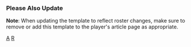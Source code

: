 {{Navbox
|name=亞特蘭大勇士隊當前登錄名單
|title=[[亞特蘭大勇士|<span style="color:#FFFFFF;">亞特蘭大勇士</span>]] 當前名單
|listclass = hlist
|state = {{{state|autocollapse}}}
|titlestyle=background:#0C2340; color:#FFFFFF; border:2px solid #BA0C2F;
|groupstyle=background:#BA0C2F; color:#FFFFFF; border:2px solid #0C2340;

|group1=活躍名單
|list1=
* 1 [[奧西·艾爾比斯]]
* 7 [[丹斯比·史瓦森]]
* 11 [[奧蘭多·阿西亞]]
* 13 [[小羅納德·阿庫尼亞]]
* 14 [[亞當·杜瓦爾]]
* 16 [[崔維斯·達諾德]]
* 20 [[馬歇爾·歐祖納]]
* 23 {{link-en|小麥可·哈里斯|Michael Harris II}}
* 27 [[奧斯汀·萊利]]
* 28 [[麥特·歐森]]
* 30 {{link-en|凱爾·萊特|Kyle Wright (baseball)}}
* 33 {{link-en|A·J·米恩特|A. J. Minter}}
* 36 [[伊恩·安德森]]
* 38 {{link-en|吉耶莫·赫瑞迪亞|Guillermo Heredia (baseball)}}
* 48 {{link-en|崔維斯·迪莫里特|Travis Demeritte}}
* 50 [[查理·莫頓]]
* 51 [[威爾·史密斯 (投手)|威爾·史密斯]]
* 52 {{link-en|迪蘭·李|Dylan Lee}}
* 53 {{link-en|傑克森·史蒂芬斯|Jackson Stephens (baseball)}}
* 54 [[麥克斯·弗里德]]
* 56 [[達倫·奧戴]]
* 60 {{link-en|傑西·查維茲|Jesse Chavez}}
* 65 {{link-en|史賓塞·史特萊德|Spencer Strider}}
* 74 [[肯利·簡森]]
* -- {{link-en|雅各·韋伯|Jacob Webb}}

|group2=不活躍名單
|list2=
* 19 {{link-en|華斯卡·伊諾亞|Huascar Ynoa}}
* 24 {{link-en|威廉·康崔拉斯|William Contreras}}
* 48 {{link-en|崔維斯·德梅里特|Travis Demeritte}}
* 55 {{link-en|布萊斯·艾爾德|Bryce Elder}}
* 61 {{link-en|德魯·瓦特斯|Drew Waters}}
* 62 {{link-en|圖基·圖桑|Touki Toussaint}}
* 64 {{link-en|塔克·大衛森|Tucker Davidson}}
* 66 {{link-en|凱爾·穆勒|Kyle Muller}}
* 73 {{link-en|布魯克斯·威爾森|Brooks Wilson}}
* 78 {{link-en|威廉·伍茲|William Woods (baseball)}}
* -- {{link-en|麥克·佛德|Mike Ford (baseball)}}
* -- {{link-en|克萊默·羅伯森|Kramer Robertson}}

|group3=傷兵名單
|list3=
* 8 [[艾迪·羅薩里奧]]
* 9 {{link-en|曼尼·賓尼亞|Manny Piña}}
* 22 [[克爾比·耶茲]]
* 32 [[柯林·麥克修]]
* 40 [[麥克·索羅卡]]
* 45 {{link-en|傑·傑克森|Jay Jackson (baseball)}}
* 68 {{link-en|泰勒·馬采克|Tyler Matzek}}
* 77 {{link-en|路克·傑克森|Luke Jackson (baseball)}}

|group4=限制名單
|list4=


|group5=教練團
|list5=
* 總教練 43 {{link-en|布萊恩·史尼克|Brian Snitker}}
* 板凳教練 4 {{link-en|華特·魏斯|Walt Weiss}}
* 一壘教練 2 {{link-en|艾瑞克·楊恩|Eric Young (baseball)}}
* 三壘教練 37 [[羅恩·華盛頓]]
* 打擊教練 28 {{link-en|凱文·賽茲瑟|Kevin Seitzer}}
* 助理打擊教練 59 {{link-en|荷西·卡斯楚|José Castro (baseball)}}
* 助理打擊教練 58 鮑比·馬賈亞尼斯
* 投手教練 39 {{link-en|瑞克·克蘭尼茲|Rick Kranitz}}
* 打擊諮商師 10 [[奇伯·瓊斯]]
* 牛棚教練 58 德魯·弗蘭奇
* 捕手教練 57 {{link-en|薩爾·費薩諾|Sal Fasano}}
* 餵球投手 98 {{link-en|湯瑪斯·培瑞茲|Tomás Pérez}}
* 牛棚捕手 99 荷西·耶培茲
* 牛棚捕手 97 吉米·里歐

}}<noinclude>
===Please Also Update===
{{tl|Atlanta Braves roster}}

{{collapsible option}}
'''Note''': When updating the template to reflect roster changes, make sure to remove or add this template to the player's article page as appropriate.
{{Roster maintenance|update source=http://mlb.mlb.com/team/roster_40man.jsp?c_id=atl}}

[[Category:美國職棒大聯盟球隊當前球員名單模板|A]]
[[Category:亞特蘭大勇士|R]]
</noinclude>